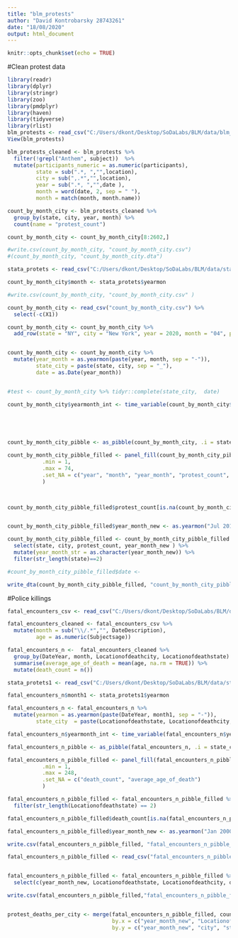 ---
title: "blm_protests"
author: "David Kontrobarsky 28743261"
date: "18/08/2020"
output: html_document
---

```{r setup, include=FALSE}
knitr::opts_chunk$set(echo = TRUE)
```

#Clean protest data 

```{r}
library(readr)
library(dplyr)
library(stringr)
library(zoo)
library(pmdplyr)
library(haven)
library(tidyverse)
library(rlist)
blm_protests <- read_csv("C:/Users/dkont/Desktop/SoDaLabs/BLM/data/blm_protests.csv")
View(blm_protests)
```

```{r}
blm_protests_cleaned <- blm_protests %>% 
  filter(!grepl("Anthem", subject))  %>% 
  mutate(participants_numeric = as.numeric(participants), 
         state = sub(".*, ","",location),
         city = sub(",.*","",location),
         year = sub(".*, ","",date ),
         month = word(date, 2, sep = " "),
         month = match(month, month.name))

count_by_month_city <- blm_protests_cleaned %>%  
  group_by(state, city, year, month) %>% 
  count(name = "protest_count") 

count_by_month_city <- count_by_month_city[8:2602,]

#write.csv(count_by_month_city, "count_by_month_city.csv")
#(count_by_month_city, "count_by_month_city.dta")

stata_protets <- read_csv("C:/Users/dkont/Desktop/SoDaLabs/BLM/data/stata_stuff_protests.csv")

count_by_month_city$month <- stata_protets$yearmon

#write.csv(count_by_month_city, "count_by_month_city.csv" )

count_by_month_city <- read_csv("count_by_month_city.csv") %>% 
  select(-c(X1)) 

count_by_month_city <- count_by_month_city %>% 
  add_row(state = "NY", city = "New York", year = 2020, month = "04", protest_count = 0)


count_by_month_city <- count_by_month_city %>% 
  mutate(year_month = as.yearmon(paste(year, month, sep = "-")),
         state_city = paste(state, city, sep = "_"),
         date = as.Date(year_month)) 


#test <- count_by_month_city %>% tidyr::complete(state_city,  date)

count_by_month_city$yearmonth_int <- time_variable(count_by_month_city$year_month)




 
count_by_month_city_pibble <- as_pibble(count_by_month_city, .i = state_city, .t = yearmonth_int)  

count_by_month_city_pibble_filled <- panel_fill(count_by_month_city_pibble,
           .min = 1,
           .max = 74,
           .set_NA = c("year", "month", "year_month", "protest_count", "date")
           ) 
  


count_by_month_city_pibble_filled$protest_count[is.na(count_by_month_city_pibble_filled$protest_count)] <- 0


count_by_month_city_pibble_filled$year_month_new <- as.yearmon("Jul 2014") + (count_by_month_city_pibble_filled$yearmonth_int-1)/12

count_by_month_city_pibble_filled <- count_by_month_city_pibble_filled %>% 
  select(state, city, protest_count, year_month_new ) %>% 
  mutate(year_month_str = as.character(year_month_new)) %>% 
  filter(str_length(state)==2)

#count_by_month_city_pibble_filled$date <- 

write_dta(count_by_month_city_pibble_filled, "count_by_month_city_pibble_filled.dta")

```

#Police killings
```{r}

fatal_encounters_csv <- read_csv("C:/Users/dkont/Desktop/SoDaLabs/BLM/data/fatal_encounters_csv.csv")

fatal_encounters_cleaned <- fatal_encounters_csv %>% 
  mutate(month = sub("\\/.*","", DateDescription),
         age = as.numeric(Subjectsage))

fatal_encounters_n <-  fatal_encounters_cleaned %>% 
  group_by(DateYear, month, Locationofdeathcity, Locationofdeathstate) %>% 
  summarise(average_age_of_death = mean(age, na.rm = TRUE)) %>% 
  mutate(death_count = n())

stata_protets1 <- read_csv("C:/Users/dkont/Desktop/SoDaLabs/BLM/data/stata_stuff_deaths.csv")

fatal_encounters_n$month1 <- stata_protets1$yearmon

fatal_encounters_n <- fatal_encounters_n %>% 
  mutate(yearmon = as.yearmon(paste(DateYear, month1, sep = "-")),
         state_city  = paste(Locationofdeathstate, Locationofdeathcity, sep = "_"))

fatal_encounters_n$yearmonth_int <- time_variable(fatal_encounters_n$yearmon)

fatal_encounters_n_pibble <- as_pibble(fatal_encounters_n, .i = state_city, .t = yearmonth_int)

fatal_encounters_n_pibble_filled <- panel_fill(fatal_encounters_n_pibble,
           .min = 1,
           .max = 248,
           .set_NA = c("death_count", "average_age_of_death")
           )

fatal_encounters_n_pibble_filled <- fatal_encounters_n_pibble_filled %>% 
  filter(str_length(Locationofdeathstate) == 2)

fatal_encounters_n_pibble_filled$death_count[is.na(fatal_encounters_n_pibble_filled$death_count)] <- 0

fatal_encounters_n_pibble_filled$year_month_new <- as.yearmon("Jan 2000") + (fatal_encounters_n_pibble_filled$yearmonth_int-1)/12

write.csv(fatal_encounters_n_pibble_filled, "fatal_encounters_n_pibble_filled.csv")

fatal_encounters_n_pibble_filled <- read_csv("fatal_encounters_n_pibble_filled.csv")


fatal_encounters_n_pibble_filled <- fatal_encounters_n_pibble_filled %>% 
  select(c(year_month_new, Locationofdeathstate, Locationofdeathcity, death_count ))

write.csv(fatal_encounters_n_pibble_filled,"fatal_encounters_n_pibble_filled_final.csv")



```


```{r}

protest_deaths_per_city <- merge(fatal_encounters_n_pibble_filled, count_by_month_city_pibble_filled,
                                 by.x = c("year_month_new", "Locationofdeathcity", "Locationofdeathstate"),
                                 by.y = c("year_month_new", "city", "state"))
```

